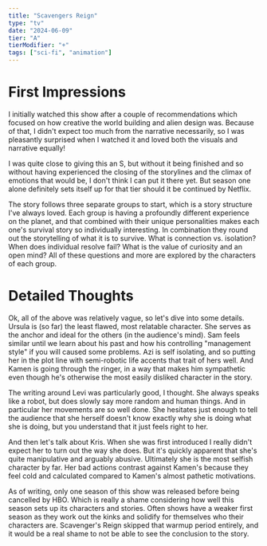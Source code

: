 ```yaml
---
title: "Scavengers Reign"
type: "tv"
date: "2024-06-09"
tier: "A"
tierModifier: "+"
tags: ["sci-fi", "animation"]
---
```


# First Impressions
I initially watched this show after a couple of recommendations which focused on how creative the world building and alien design was. Because of that, I didn't expect too much from the narrative necessarily, so I was pleasantly surprised when I watched it and loved both the visuals and narrative equally!

I was quite close to giving this an S, but without it being finished and so without having experienced the closing of the storylines and the climax of emotions that would be, I don't think I can put it there yet. But season one alone definitely sets itself up for that tier should it be continued by Netflix.

The story follows three separate groups to start, which is a story structure I've always loved. Each group is having a profoundly different experience on the planet, and that combined with their unique personalities makes each one's survival story so individually interesting. In combination they round out the storytelling of what it is to survive. What is connection vs. isolation? When does individual resolve fail? What is the value of curiosity and an open mind? All of these questions and more are explored by the characters of each group.

# Detailed Thoughts
Ok, all of the above was relatively vague, so let's dive into some details. Ursula is (so far) the least flawed, most relatable character. She serves as the anchor and ideal for the others (in the audience's mind). Sam feels similar until we learn about his past and how his controlling "management style" if you will caused some problems. Azi is self isolating, and so putting her in the plot line with semi-robotic life accents that trait of hers well. And Kamen is going through the ringer, in a way that makes him sympathetic even though he's otherwise the most easily disliked character in the story.

The writing around Levi was particularly good, I thought. She always speaks like a robot, but does slowly say more random and human things. And in particular her movements are so well done. She hesitates just enough to tell the audience that she herself doesn't know exactly why she is doing what she is doing, but you understand that it just feels right to her.

And then let's talk about Kris. When she was first introduced I really didn't expect her to turn out the way she does. But it's quickly apparent that she's quite manipulative and arguably abusive. Ultimately she is the most selfish character by far. Her bad actions contrast against Kamen's because they feel cold and calculated compared to Kamen's almost pathetic motivations.

As of writing, only one season of this show was released before being cancelled by HBO. Which is really a shame considering how well this season sets up its characters and stories. Often shows have a weaker first season as they work out the kinks and solidify for themselves who their characters are. Scavenger's Reign skipped that warmup period entirely, and it would be a real shame to not be able to see the conclusion to the story.